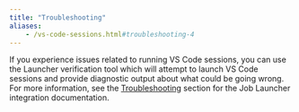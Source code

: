 ```yaml
---
title: "Troubleshooting"
aliases:
	- /vs-code-sessions.html#troubleshooting-4
---
```


If you experience issues related to running VS Code sessions, you can use the Launcher verification tool which will attempt to launch VS Code sessions and provide diagnostic output about what could be going wrong. For more information, see the [Troubleshooting](../job_launcher/troubleshooting.qmd) section for the Job Launcher integration documentation.
